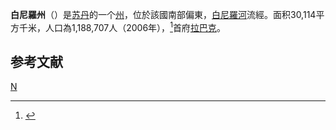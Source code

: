 {{Infobox state
|name          =白尼羅州
|native_name            =النيل الأبيض
|other_name=an-Nil al-Abyad
|nickname               = 
|motto                  = 
|settlement_type=[[蘇丹行政區劃|州]]
|image_skyline          = 
|imagesize              = 
|image_caption          = 
|image_flag             = 
|image_seal             = 
|image_shield           = 
|image_map              =White Nile in Sudan.svg
|mapsize                = 299px
|map_caption            = 白尼羅省在蘇丹的位置.
|coordinates_display    = inline,title
|coordinates_region     = SD
|subdivision_type       = 國家
|subdivision_name       = {{flag|Sudan}}
|subdivision_type1      = 地區
|subdivision_name1      =青尼羅地區 
|subdivision_type2      = 縣數
|subdivision_name2      = 13
|seat_type=首府
|seat=[[拉巴克|拉巴克]]
|government_type        = 
|leader_title           = 
|leader_name            = 
|established_title      =  
|established_date       = 
|area_magnitude         = 
|area_total_km2             = 30411
|population_as_of       = 2006 (est.)
|population_note        = 
|population_total       =1188707
|population_density_km2     = 
|timezone               =[[東非時間|EAT]]
|utc_offset             = +3
|latd=13|latm=27|lats= |latNS=N
|longd=32|longm=20|longs=|longEW=E	
|elevation_m              = 
|elevation_ft           = 
|postal_code_type       =  
|postal_code            =
|area_code              =
|website                = 
|footnotes              = 
}}
'''白尼羅州'''（{{lang-ar|النيل الأبيض|}}）是[[苏丹|苏丹]]的一个[[苏丹行政区划|州]]，位於該國南部偏東，[[白尼羅河|白尼羅河]]流經。面积30,114平方千米，人口為1,188,707人（2006年），<ref>{{Cite web |url=http://bevoelkerungsstatistik.de/wg.php?x=&men=gadm&lng=de&dat=32&geo=-188&srt=3npn&col=aohdq |title=World Gazetter |access-date=2008-06-06 |archive-url=https://web.archive.org/web/20121113053839/http://bevoelkerungsstatistik.de/wg.php?x=&men=gadm&lng=de&dat=32&geo=-188&srt=3npn&col=aohdq |archive-date=2012-11-13 |dead-url=yes }}</ref>首府[[拉巴克|拉巴克]]。

== 参考文献 ==
<div class="references-small">
<references />
</div>
{{苏丹省份}}
{{苏丹小作品}}

[[Category:苏丹州份|N]]